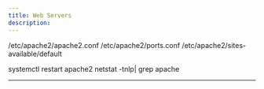 ```yaml
---
title: Web Servers
description:
---
```


/etc/apache2/apache2.conf
/etc/apache2/ports.conf
/etc/apache2/sites-available/default 

systemctl restart apache2
netstat -tnlp| grep apache


---